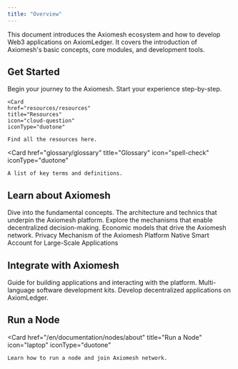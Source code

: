 ```yaml
---
title: "Overview"
---
```


This document introduces the Axiomesh ecosystem and how to develop Web3 applications on AxiomLedger. It covers the introduction of Axiomesh's basic concepts, core modules, and development tools.

## Get Started

<CardGroup cols={2}>
  <Card
    href="introduction/introduction"
    title="Introduction"
    icon="file-lines"
    iconType="duotone"
  >
    Begin your journey to the Axiomesh.
  </Card>
  <Card
    href="quick-start/quick_start"
    title="First Transaction"
    icon="money-simple-from-bracket"
    iconType="duotone"
  >
    Start your experience step-by-step.
  </Card>

    <Card
    href="resources/resources"
    title="Resources"
    icon="cloud-question"
    iconType="duotone"
  >
    Find all the resources here.
  </Card>
 
 
 <Card
    href="glossary/glossary"
    title="Glossary"
    icon="spell-check"
    iconType="duotone"
  >
    A list of key terms and definitions.
  </Card>
   </CardGroup>


## Learn about Axiomesh

<CardGroup cols={2}>
  <Card
    href="/en/documentation/core-concepts/accounts"
    title="Core Concepts"
    icon="book-open"
    iconType="duotone"
  >
    Dive into the fundamental concepts.
  </Card>
  <Card
    href="/en/documentation/system-design/architecture"
    title="System Design"
    icon="computer-classic"
    iconType="duotone"
  >
    The architecture and technics that underpin the Axiomesh platform.
  </Card>
 <Card
    href="/en/documentation/governance/committee"
    title="Governance"
    icon="sitemap"
    iconType="duotone"
  >
    Explore the mechanisms that enable decentralized decision-making.
  </Card>
 <Card
    href="/en/documentation/economics/overview"
    title="Economics"
    icon="coins"
    iconType="duotone"
  >
    Economic models that drive the Axiomesh network.
  </Card>
  <Card
      href="/en/documentation/dcpa/overview"
      title="Privacy"
      icon="coins"
      iconType="duotone"
  >
    Privacy Mechanism of the Axiomesh Platform
  </Card>
  <Card
      href="/en/documentation/native-smart-account/overview"
      title="Native Smart Account"
      icon="coins"
      iconType="duotone"
  >
    Native Smart Account for Large-Scale Applications
  </Card>
   </CardGroup>


## Integrate with Axiomesh

<CardGroup cols={2}>
  <Card
    href="/en/api-reference/introduction/jsonrpc-Introduction"
    title="API"
    icon="cloud"
    iconType="duotone"
  >
    Guide for building applications and interacting with the platform.
  </Card>
  <Card
    href="/en/sdks/introduction"
    title="SDKs"
    icon="toolbox"
    iconType="duotone"
  >
    Multi-language software development kits.
  </Card>
  <Card
    href="/en/documentation/getting-started/quick-start/building_dapps"
    title="Build Dapps"
    icon="grid-2"
    iconType="duotone"
  >
    Develop decentralized applications on AxiomLedger.
  </Card>
   </CardGroup>

## Run a Node

<Card
    href="/en/documentation/nodes/about"
    title="Run a Node"
    icon="laptop"
    iconType="duotone"
>
    Learn how to run a node and join Axiomesh network.
</Card>

